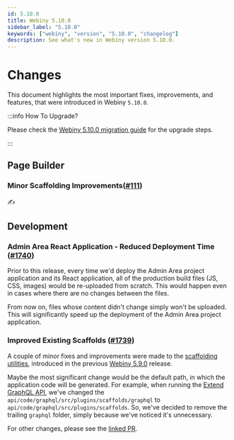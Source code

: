 ```yaml
---
id: 5.10.0
title: Webiny 5.10.0
sidebar_label: "5.10.0"
keywords: ["webiny", "version", "5.10.0", "changelog"]
description: See what's new in Webiny version 5.10.0.
---
```


# Changes

This document highlights the most important fixes, improvements, and features, that were introduced in Webiny `5.10.0`.

:::info How To Upgrade?

Please check the [Webiny 5.10.0 migration guide](/docs/how-to-guides/upgrade-webiny/5.9.0-to-5.10.0) for the upgrade steps.

:::

## Page Builder

### Minor Scaffolding Improvements([#111](https://github.com/webiny/webiny-js/pull/111))

✍️

## Development

### Admin Area React Application - Reduced Deployment Time ([#1740](https://github.com/webiny/webiny-js/pull/1740))

Prior to this release, every time we'd deploy the Admin Area project application and its React application, all of the production build files (JS, CSS, images) would be re-uploaded from scratch. This would happen even in cases where there are no changes between the files.

From now on, files whose content didn't change simply won't be uploaded. This will significantly speed up the deployment of the Admin Area project application.


### Improved Existing Scaffolds ([#1739](https://github.com/webiny/webiny-js/pull/1739))

A couple of minor fixes and improvements were made to the [scaffolding utilities](/docs/how-to-guides/webiny-cli/scaffolding/introduction), introduced in the previous [Webiny 5.9.0](/docs/changelog/5.9.0) release.

Maybe the most significant change would be the default path, in which the application code will be generated. For example, when running the [Extend GraphQL API](/docs/how-to-guides/webiny-cli/scaffolding/extend-graphql-api), we've changed the `api/code/graphql/src/plugins/scaffolds/graphql` to `api/code/graphql/src/plugins/scaffolds`. So, we've decided to remove the trailing `graphql` folder, simply because we've noticed it's unnecessary.

For other changes, please see the [linked PR](https://github.com/webiny/webiny-js/pull/1739).

<!-- https://github.com/webiny/webiny-js/pull/1755 -->
<!-- https://github.com/webiny/webiny-js/pull/1753 -->
<!-- https://github.com/webiny/webiny-js/pull/1752 -->
<!-- https://github.com/webiny/webiny-js/pull/1746 -->
<!-- https://github.com/webiny/webiny-js/pull/1740 -->
